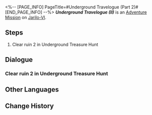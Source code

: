<%-- [PAGE_INFO]
PageTitle=#Underground Travelogue (Part 2)#
[END_PAGE_INFO] --%>
{{Stub|Dialogue.}}
{{Mission Infobox
|id            = 8012102
|title         = Underground Travelogue (II)
|image         = <!--Mission Underground Travelogue (Part 2).png-->
|type          = Adventure
|event_name    = 
|chapter       = 
|requirements  = [[Adventure Mission]] ''[[Underground Travelogue (I)]]'' completed
|summary       = <!--official mission summary from Fate's Atlas-->
|characters    = Trailblazer
|startLocation = [[Jarilo-VI]] - [[Great Mine]]
|world         = Jarilo-VI
|area          = Great Mine
|prev          = Underground Travelogue (I)
|next          = Underground Travelogue (III)
|rewards       = Credit*10,000
}}
'''''Underground Travelogue (II)''''' is an [[Adventure Mission]] on [[Jarilo-VI]].

==Steps==
# Clear ruin 2 in Underground Treasure Hunt

<!--
==Gameplay Notes==

--><!--
==Trial Character==

-->
==Dialogue==
{{Stub Dialogue}}

===Clear ruin 2 in Underground Treasure Hunt===
{{Mission Description|type=adventure|location=Great Mine|Aksay has excavated a new ancient ruin. Continue your treasure hunting journey!}}
{{Dialogue Start}}
:{{tx}}
{{Dialogue End}}

==Other Languages==
{{Other Languages
|en   = Underground Travelogue (II)
|zhs  = 地城游记•其二
|zht  = 地城遊記•其二
|ja   = 地下遺跡探遊記・二
|ko   = 지하 여행기•2
|es   = Diario de un viaje subterráneo&nbsp;II
|fr   = Voyage au centre de la terre (II)
|ru   = Путевые записки из-под земли II
|th   = บันทึกการเดินทางในเมืองใต้ดิน 2
|vi   = Du Ký Thành Ngầm 2
|de   = Untergrund-Reisebericht (Teil 2)
|id   = Catatan Perjalanan Bawah Tanah (Bagian 2)
|pt   = Diário de Viagem do Subterrâneo (II)
}}

==Change History==
{{Change History|1.2}}

